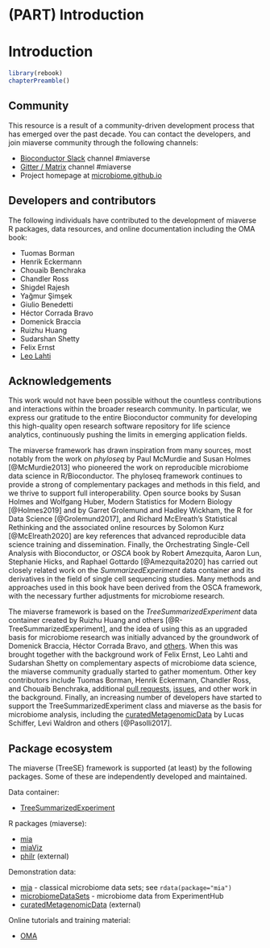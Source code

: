 # (PART) Introduction {-}

# Introduction {#introduction}

```r
library(rebook)
chapterPreamble()
```


## Community

This resource is a result of a community-driven development process
that has emerged over the past decade. You can contact the developers,
and join miaverse community through the following channels:

 - [Bioconductor Slack](https://bioc-community.herokuapp.com/) channel #miaverse
 - [Gitter / Matrix](https://gitter.im/microbiome/miaverse) channel #miaverse
 - Project homepage at [microbiome.github.io](microbiome.github.io)


## Developers and contributors

The following individuals have contributed to the development of
miaverse R packages, data resources, and online documentation
including the OMA book:

- Tuomas Borman
- Henrik Eckermann
- Chouaib Benchraka
- Chandler Ross
- Shigdel Rajesh
- Yağmur Şimşek
- Giulio Benedetti 
- Héctor Corrada Bravo
- Domenick Braccia
- Ruizhu Huang
- Sudarshan Shetty
- Felix Ernst
- [Leo Lahti](http://www.iki.fi/Leo.Lahti)


## Acknowledgements

This work would not have been possible without the countless
contributions and interactions within the broader research
community. In particular, we express our gratitude to the entire
Bioconductor community for developing this high-quality open research
software repository for life science analytics, continuously pushing
the limits in emerging application fields.

The miaverse framework has drawn inspiration from many sources, most
notably from the work on _phyloseq_ by Paul McMurdie and Susan Holmes
[@McMurdie2013] who pioneered the work on reproducible microbiome data
science in R/Bioconductor. The phyloseq framework continues to provide
a strong of complementary packages and methods in this field, and we
thrive to support full interoperability. Open source books by Susan
Holmes and Wolfgang Huber, Modern Statistics for Modern Biology
[@Holmes2019] and by Garret Grolemund and Hadley Wickham, the R for
Data Science [@Grolemund2017], and Richard McElreath's Statistical
Rethinking and the associated online resources by Solomon Kurz
[@McElreath2020] are key references that advanced reproducible data
science training and dissemination. Finally, the Orchestrating
Single-Cell Analysis with Bioconductor, or _OSCA_ book by Robert
Amezquita, Aaron Lun, Stephanie Hicks, and Raphael Gottardo
[@Amezquita2020] has carried out closely related work on the
_SummarizedExperiment_ data container and its derivatives in the field
of single cell sequencing studies. Many methods and approaches used in
this book have been derived from the OSCA framework, with the
necessary further adjustments for microbiome research.

The miaverse framework is based on the _TreeSummarizedExperiment_ data
container created by Ruizhu Huang and others
[@R-TreeSummarizedExperiment], and the idea of using this as an
upgraded basis for microbiome research was initially advanced by the
groundwork of Domenick Braccia, Héctor Corrada Bravo, and
[others](https://github.com/microbiome/mia/blob/master/DESCRIPTION). When
this was brought together with the background work of Felix Ernst, Leo
Lahti and Sudarshan Shetty on complementary aspects of microbiome data
science, the miaverse community gradually started to gather
momentum. Other key contributors include Tuomas Borman, Henrik
Eckermann, Chandler Ross, and Chouaib Benchraka, additional [pull
requests](https://github.com/microbiome/OMA/graphs/contributors),
[issues](https://github.com/microbiome/OMA/issues), and other work in
the background. Finally, an increasing number of developers have
started to support the TreeSummarizedExperiment class and miaverse as
the basis for microbiome analysis, including the
[curatedMetagenomicData](https://waldronlab.io/curatedMetagenomicData/)
by Lucas Schiffer, Levi Waldron and others [@Pasolli2017].


## Package ecosystem

The miaverse (TreeSE) framework is supported (at least) by the
following packages. Some of these are independently developed and
maintained.


Data container:

- [TreeSummarizedExperiment](http://bioconductor.org/packages/devel/bioc/html/TreeSummarizedExperiment.html)


R packages (miaverse):

- [mia](microbiome.github.io/mia)
- [miaViz](microbiome.github.io/miaViz)
- [philr](http://bioconductor.org/packages/devel/bioc/html/philr.html) (external)


Demonstration data:

- [mia](microbiome.github.io/mia) - classical microbiome data sets; see `rdata(package="mia")`
- [microbiomeDataSets](microbiome.github.io/microbiomeDataSets) - microbiome data from ExperimentHub 
- [curatedMetagenomicData](https://waldronlab.io/curatedMetagenomicData/) (external)


Online tutorials and training material:

- [OMA](microbiome.github.io/OMA)








